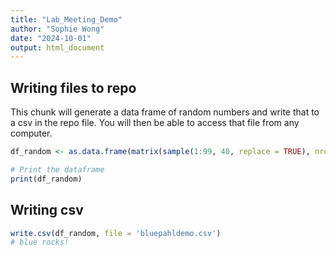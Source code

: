 ```yaml
---
title: "Lab_Meeting_Demo"
author: "Sophie Wong"
date: "2024-10-01"
output: html_document
---
```



## Writing files to repo

This chunk will generate a data frame of random numbers and write that to a csv in the repo file. You will then be able to access that file from any computer. 

```r
df_random <- as.data.frame(matrix(sample(1:99, 40, replace = TRUE), nrow = 4, ncol = 10))

# Print the dataframe
print(df_random)

```

## Writing csv

```r
write.csv(df_random, file = 'bluepahldemo.csv')
# blue rocks!
```

